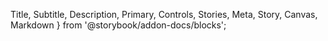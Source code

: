   Title, Subtitle, Description, Primary, Controls, Stories, Meta, Story, Canvas, Markdown
} from '@storybook/addon-docs/blocks';


<Meta name="Docs" of={ComponentStories} />

<Title />
<Subtitle />

## Overview
<Description />
<Primary />

## Parameters
<Controls />

## Slots

### `icon-start`

HTML to be displayed in place of the label icon. Use this if you want to render an SVG icon.

Example:
```html
<dt-label>
  <svg slot="icon-start" xmlns="http://www.w3.org/2000/svg" width="100" height="100" viewBox="0 0 100 100"><linearGradient id="lg"><stop offset="0%" stop-color="#000000"/><stop offset="100%" stop-color="#c3c3c3"/></linearGradient><rect x="2" y="2" width="96" height="96" style="fill:url(#lg);stroke:#ffffff;stroke-width:2"/><text x="50%" y="50%" font-size="18" text-anchor="middle" alignment-baseline="middle" font-family="monospace, sans-serif" fill="#ffffff">icon</text></svg>
</dt-label>
```

## Events

## CSS Properties / Theming

| Custom Properties   | Default Value   |
|---------------------|-----------------|
| `--dt-label-font-size` | `14px`   |
| `--dt-label-font-weight`  | `700`   |
| `--dt-label-color`  | `#000`  |
| `--dt-label-tooltip-color`  |  `#666`   |
| `--dt-label-tooltip-background` | `#eee`  |

## Stories
<Stories title="" />
